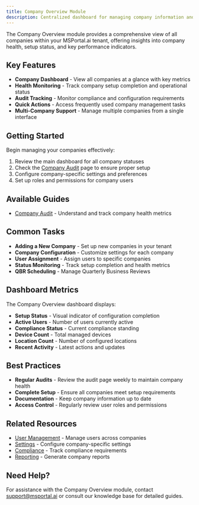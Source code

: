 ```yaml
---
title: Company Overview Module
description: Centralized dashboard for managing company information and health metrics
---
```


The Company Overview module provides a comprehensive view of all companies within your MSPortal.ai tenant, offering insights into company health, setup status, and key performance indicators.

## Key Features

- **Company Dashboard** - View all companies at a glance with key metrics
- **Health Monitoring** - Track company setup completion and operational status
- **Audit Tracking** - Monitor compliance and configuration requirements
- **Quick Actions** - Access frequently used company management tasks
- **Multi-Company Support** - Manage multiple companies from a single interface

## Getting Started

Begin managing your companies effectively:

1. Review the main dashboard for all company statuses
2. Check the [Company Audit](./audit) page to ensure proper setup
3. Configure company-specific settings and preferences
4. Set up roles and permissions for company users

## Available Guides

- [Company Audit](./audit) - Understand and track company health metrics

## Common Tasks

- **Adding a New Company** - Set up new companies in your tenant
- **Company Configuration** - Customize settings for each company
- **User Assignment** - Assign users to specific companies
- **Status Monitoring** - Track setup completion and health metrics
- **QBR Scheduling** - Manage Quarterly Business Reviews

## Dashboard Metrics

The Company Overview dashboard displays:
- **Setup Status** - Visual indicator of configuration completion
- **Active Users** - Number of users currently active
- **Compliance Status** - Current compliance standing
- **Device Count** - Total managed devices
- **Location Count** - Number of configured locations
- **Recent Activity** - Latest actions and updates

## Best Practices

- **Regular Audits** - Review the audit page weekly to maintain company health
- **Complete Setup** - Ensure all companies meet setup requirements
- **Documentation** - Keep company information up to date
- **Access Control** - Regularly review user roles and permissions

## Related Resources

- [User Management](../admin/index) - Manage users across companies
- [Settings](../settings/index) - Configure company-specific settings
- [Compliance](../compliance/index) - Track compliance requirements
- [Reporting](../reporting/index) - Generate company reports

## Need Help?

For assistance with the Company Overview module, contact support@msportal.ai or consult our knowledge base for detailed guides.